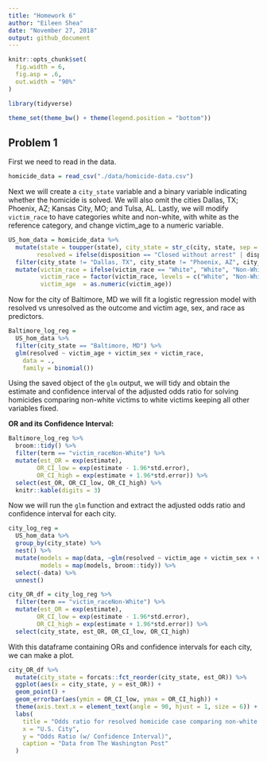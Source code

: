 ```yaml
---
title: "Homework 6"
author: "Eileen Shea"
date: "November 27, 2018"
output: github_document
---
```


```r
knitr::opts_chunk$set(
  fig.width = 6,
  fig.asp = .6,
  out.width = "90%"
)

library(tidyverse)

theme_set(theme_bw() + theme(legend.position = "bottom"))
```

## Problem 1

First we need to read in the data.

```r
homicide_data = read_csv("./data/homicide-data.csv")
```

Next we will create a `city_state` variable and a binary variable indicating whether the homicide is solved. We will also omit the cities Dallas, TX; Phoenix, AZ; Kansas City, MO; and Tulsa, AL. Lastly, we will modify `victim_race` to have categories white and non-white, with white as the reference category, and change victim_age to a numeric variable.

```r
US_hom_data = homicide_data %>% 
  mutate(state = toupper(state), city_state = str_c(city, state, sep = ", "),
        resolved = ifelse(disposition == "Closed without arrest" | disposition == "Open/No arrest", FALSE, TRUE)) %>% 
  filter(city_state != "Dallas, TX", city_state != "Phoenix, AZ", city_state != "Kansas City, MO", city_state != "Tulsa, AL") %>% 
  mutate(victim_race = ifelse(victim_race == "White", "White", "Non-White"),
         victim_race = factor(victim_race, levels = c("White", "Non-White")),
         victim_age  = as.numeric(victim_age))
```

Now for the city of Baltimore, MD we will fit a logistic regression model with resolved vs unresolved as the outcome and victim age, sex, and race as predictors. 

```r
Baltimore_log_reg = 
  US_hom_data %>% 
  filter(city_state == "Baltimore, MD") %>% 
  glm(resolved ~ victim_age + victim_sex + victim_race, 
    data = .,
    family = binomial())
```

Using the saved object of the `glm` output, we will tidy and obtain the estimate and confidence interval of the adjusted odds ratio for solving homicides comparing non-white victims to white victims keeping all other variables fixed.

**OR and its Confidence Interval:**

```r
Baltimore_log_reg %>% 
  broom::tidy() %>% 
  filter(term == "victim_raceNon-White") %>% 
  mutate(est_OR = exp(estimate), 
        OR_CI_low = exp(estimate - 1.96*std.error),
        OR_CI_high = exp(estimate + 1.96*std.error)) %>% 
  select(est_OR, OR_CI_low, OR_CI_high) %>% 
  knitr::kable(digits = 3)
```

Now we will run the `glm` function and extract the adjusted odds ratio and confidence interval for each city.

```r
city_log_reg = 
  US_hom_data %>% 
  group_by(city_state) %>% 
  nest() %>% 
  mutate(models = map(data, ~glm(resolved ~ victim_age + victim_sex + victim_race, data = .x, family = binomial())),
         models = map(models, broom::tidy)) %>% 
  select(-data) %>% 
  unnest()
```

```r
city_OR_df = city_log_reg %>% 
  filter(term == "victim_raceNon-White") %>% 
  mutate(est_OR = exp(estimate), 
        OR_CI_low = exp(estimate - 1.96*std.error),
        OR_CI_high = exp(estimate + 1.96*std.error)) %>% 
  select(city_state, est_OR, OR_CI_low, OR_CI_high)
```

With this dataframe containing ORs and confidence intervals for each city, we can make a plot.

```r
city_OR_df %>% 
  mutate(city_state = forcats::fct_reorder(city_state, est_OR)) %>% 
  ggplot(aes(x = city_state, y = est_OR)) +
  geom_point() +
  geom_errorbar(aes(ymin = OR_CI_low, ymax = OR_CI_high)) +
  theme(axis.text.x = element_text(angle = 90, hjust = 1, size = 6)) +
  labs(
    title = "Odds ratio for resolved homicide case comparing non-white to white victims",
    x = "U.S. City",
    y = "Odds Ratio (w/ Confidence Interval)",
    caption = "Data from The Washington Post"
  ) 
```


